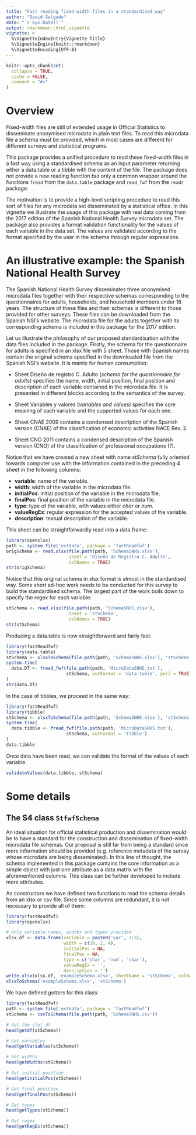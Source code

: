 ```yaml
---
title: "Fast reading fixed-width files in a standardised way"
author: "David Salgado"
date: "`r Sys.Date()`"
output: rmarkdown::html_vignette
vignette: >
  %\VignetteIndexEntry{Vignette Title}
  %\VignetteEngine{knitr::rmarkdown}
  %\VignetteEncoding{UTF-8}
---
```


```r
knitr::opts_chunk$set(
  collapse = TRUE,
  cache = FALSE,
  comment = "#>"
)
```

# Overview

Fixed-width files are still of extended usage in Official Statistics to disseminate anonymised microdata in plain text files. To read this microdata file a schema must be provided, which in most cases are different for different surveys and statistical programs.

This package provides a unified procedure to read these fixed-width files in a fast way using a standardised schema as an input parameter returning either a data.table or a tibble with the content of the file. The package does not provide a new reading function but only a common wrapper around the functions `fread` from the `data.table` package and `read_fwf` from the `readr` package.

The motivation is to provide a high-level scripting procedure to read this sort of files for any microdata set disseminated by a statistical office. In this vignette we illustrate the usage of this package with real data coming from the 2017 edition of the Spanish National Health Survey microdata set. 
The package also provides a format validation functionality for the values of each variable in the data set. The values are validated according to the format specified by the user in the schema through regular expressions.

# An illustrative example: the Spanish National Health Survey
The Spanish National Health Survey disseminates three anonymised microdata files together with their respective schemas corresponding to the questionnaires for adults, households, and household members under 18 years. The structure of these files and their schemas is different to those provided for other surveys. These files can be downloaded from the Spanish NSI's website. The microdata file for the adults together with its corresponding schema is included in this package for the 2017 edition.

Let us illustrate the philosophy of our proposed standardisation with the data files included in the package. Firstly, the schema for the questionnaire for adults is specified in an xlsx file with 5 sheet. Those with Spanish names contain the original schema specified in the downloaded file from the Spanish NSI's website. It is mainly for human consumption:

* Sheet Diseño de registro C. Adulto (*schema for the questionnaire for adults*) specifies the name, width, initial position, final position and description of each variable contained in the microdata file. It is presented in different blocks according to the semantics of the survey.

* Sheet Variables y valores (*variables and values*) specifies the core meaning of each variable and the supported values for each one.

* Sheet CNAE 2009 contains a condensed description of the Spanish version (CNAE) of the classification of economic activities NACE Rev. 2.

* Sheet CNO 2011 contains a condensed description of the Spanish version (CNO) of the classification of professional occupations (?).

Notice that we have created a new sheet with name *stSchema* fully oriented towards computer use with the information contained in the preceding 4 sheet in the following columns:

* **variable**: name of the variable.
* **width**: width of the variable in the microdata file.
* **initialPos**: initial position of the variable in the microdata file.
* **finalPos**: final position of the variable in the microdata file.
* **type**: type of the variable, with values either *char* or *num*.
* **valueRegEx**: regular expression for the accepted values of the variable.
* **description**: textual description of the variable.

This sheet can be straightforwardly read into a data.frame:

```r
library(openxlsx)
path <- system.file('extdata', package = 'fastReadfwf')
origSchema <- read.xlsx(file.path(path, 'SchemaSNHS.xlsx'), 
                        sheet = 'Diseño de Registro C. Adulto', 
                        colNames = TRUE)
str(origSchema)
```

Notice that this original schema in xlsx format is almost in the standardised way. Some short ad-hoc work needs to be conducted for this survey to build the standardised schema. The largest part of the work boils down to specify the regex for each variable:

```r
stSchema <- read.xlsx(file.path(path, 'SchemaSNHS.xlsx'), 
                        sheet = 'stSchema', 
                        colNames = TRUE)
str(stSchema)
```

Producing a data.table is now straightforward and fairly fast:

```r
library(fastReadfwf)
library(data.table)
stSchema <- xlsxToSchema(file.path(path, 'SchemaSNHS.xlsx'), 'stSchema')
system.time(
  data.DT <- fread_fwf(file.path(path, 'MicroDataSNHS.txt'), 
                       stSchema, outFormat = 'data.table', perl = TRUE)
)
str(data.DT)
```

In the case of tibbles, we proceed in the same way:

```r
library(fastReadfwf)
library(tibble)
stSchema <- xlsxToSchema(file.path(path, 'SchemaSNHS.xlsx'), 'stSchema')
system.time(
  data.tibble <- fread_fwf(file.path(path, 'MicroDataSNHS.txt'), 
                       stSchema, outFormat = 'tibble')
)
data.tibble
```

Once data have been read, we can validate the format of the values of each variable.

```r
validateValues(data.tibble, stSchema)
```

# Some details

## The S4 class `StfwfSchema` 
An ideal situation for official statistical production and dissemination would be to have a standard for the construction and dissemination of fixed-width microdata file schemas. Our proposal is still far from being a standard since more information should be provided (e.g. reference metadata of the survey whose microdata are being disseminated). In this line of thought, the schema implemented in this package contains the core information as a simple object with just one attribute as a data matrix with the aforementioned columns. This class can be further developed to include more attributes.

As constructors we have defined two functions to read the schema details from an xlsx or csv file. Since some columns are redundant, it is not necessary to provide all of them:

```r
library(fastReadfwf)
library(openxlsx)

# Only variable names, widths and types provided
xlsx.df <- data.frame(variable = paste0('var', 1:3),
                      width = c(10, 2, 4),
                      initialPos = NA,
                      finalPos = NA,
                      type = c('char', 'num', 'char'),
                      valueRegEx = '',
                      description = '')
write.xlsx(xlsx.df, 'exampleSchema.xlsx', sheetName = 'stSchema', colNames = TRUE)
xlsxToSchema('exampleSchema.xlsx', 'stSchema')
```

We have defined *getters* for this class:

```r
library(fastReadfwf)
path <- system.file('extdata', package = 'fastReadfwf')
stSchema <- csvToSchema(file.path(path, 'SchemaSNHS.csv'))

# Get the slot df
head(getdf(stSchema))

# Get variables
head(getVariables(stSchema))

# Get widths
head(getWidths(stSchema))

# Get initial position
head(getinitialPos(stSchema))

# Get final position
head(getfinalPos(stSchema))

# Get types
head(getTypes(stSchema))

# Get regex
head(getRegEx(stSchema))
```
